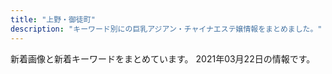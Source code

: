 ```yaml
---
title: "上野・御徒町"
description: "キーワード別にの巨乳アジアン・チャイナエステ嬢情報をまとめました。"
---
```


新着画像と新着キーワードをまとめています。
2021年03月22日の情報です。

<DmmAffiliateIns />
<KeywordTable
  shops={
    [
    {
        "station": "JR\u5fa1\u5f92\u753a\u99c5\u5317\u53e3",
        "url": "http://www.itoshii.tokyo/",
        "keywords": {},
        "name": "\u30d5\u30a1\u30f3\u30bf\u30b8\u30fc",
        "img_links": []
    },
    {
        "img_links": [
            "http://zoey.mssg.jp/images/top/top_06.jpg",
            "http://zoey.mssg.jp/images/top/top_01.jpg",
            "http://zoey.mssg.jp/images/top/top_05.jpg",
            "http://zoey.mssg.jp/images/home/top.jpg",
            "http://zoey.mssg.jp/images/staff_image/staf_010a.jpg",
            "http://zoey.mssg.jp/images/page_top.png",
            "http://zoey.mssg.jp/images/top/top_02.jpg",
            "http://zoey.mssg.jp/images/top/top_08.png",
            "http://zoey.mssg.jp/images/top/top_03.jpg",
            "http://zoey.mssg.jp/images/top/top_04.jpg"
        ],
        "name": "ZOEY \u30be\u30fc\u30a4",
        "station": "JR\u5fa1\u5f92\u753a\u99c5\u5357\u53e3",
        "url": "http://zoey.mssg.jp",
        "keywords": {}
    },
    {
        "station": "JR\u5fa1\u5f92\u753a\u99c5\u5357\u53e3",
        "url": "https://okachi-mg.com/",
        "keywords": {
            "90": 2,
            "85": 2,
            "84": 2
        },
        "img_links": [
            "https://okachi-mg.com/images/index_02.png",
            "https://okachi-mg.com/images/ks20-17.jpg",
            "https://okachi-mg.com/images/index_05.png",
            "http://www.okachi-mg.com/images/index_06.png",
            "http://www.okachi-mg.com/images/index_18.jpg",
            "http://www.okachi-mg.com/images/index_03.png",
            "https://okachi-mg.com/images/index_06.png",
            "http://www.okachi-mg.com/images/1.jpg",
            "http://www.okachi-mg.com/images/ks21-4.jpg",
            "https://okachi-mg.com/images/4.jpg",
            "http://www.okachi-mg.com/images/index_07.png",
            "https://okachi-mg.com/images/esk1.jpg",
            "https://okachi-mg.com/images/ks21-4.jpg",
            "http://www.okachi-mg.com/images/ks20-9.jpg",
            "http://www.okachi-mg.com/images/index_09.png",
            "http://www.okachi-mg.com/images/a0.jpg",
            "https://okachi-mg.com/images/index_03.png",
            "http://www.okachi-mg.com/images/index_02.png",
            "http://www.okachi-mg.com/images/index_08.png",
            "https://okachi-mg.com/images/index_09.png",
            "http://www.okachi-mg.com/images/index_05.png",
            "https://okachi-mg.com/images/ks20-9.jpg",
            "https://okachi-mg.com/images/index_19.jpg",
            "http://www.okachi-mg.com/images/4.jpg",
            "https://okachi-mg.com/images/index_18.jpg",
            "https://okachi-mg.com/images/index_07.png",
            "https://okachi-mg.com/images/1.jpg",
            "http://www.okachi-mg.com/images/esk1.jpg",
            "http://www.okachi-mg.com/images/index_19.jpg",
            "https://okachi-mg.com/images/ks20-9t.jpg",
            "http://www.okachi-mg.com/images/index_20.jpg",
            "http://www.okachi-mg.com/images/ks20-9t.jpg",
            "https://okachi-mg.com/images/a0.jpg",
            "http://www.okachi-mg.com/images/ks20-17.jpg",
            "https://okachi-mg.com/images/index_20.jpg",
            "https://okachi-mg.com/images/index_08.png"
        ],
        "name": "\u559c\u624b-\u304d\u3057\u3085-"
    },
    {
        "name": "CoCo-Arashi",
        "station": "\u4e0a\u91ce\u99c5\u5e83\u5c0f\u8def\u53e3",
        "keywords": {
            "85": 23,
            "84": 3,
            "83": 3,
            "87": 6,
            "86": 13
        },
        "url": "https://cc-tokyo.xyz/",
        "img_links": [
            "https://cc-tokyo.xyz/therapist/yuyu1.jpg",
            "https://cc-tokyo.xyz/images/barLink.jpg",
            "https://cc-tokyo.xyz/therapist/hinako1.jpg",
            "https://cc-tokyo.xyz/therapist/mari1.jpg",
            "https://cc-tokyo.xyz/therapist/minami1.jpg",
            "https://cc-tokyo.xyz/images/barProfile.jpg",
            "https://cc-tokyo.xyz/images/mobile.jpg",
            "https://cc-tokyo.xyz/room/1.jpg",
            "https://cc-tokyo.xyz/therapist/momoka1.jpg",
            "https://cc-tokyo.xyz/images/barAccess.jpg",
            "https://cc-tokyo.xyz/therapist/yanyan1.jpg",
            "https://cc-tokyo.xyz/images/barInfo.jpg",
            "https://cc-tokyo.xyz/images/indexMap.jpg",
            "https://cc-tokyo.xyz/therapist/saya1.jpg",
            "http://www.a-side.com/ad/koko/include/banner/koko_200x40.png",
            "https://cc-tokyo.xyz/images/magazine.jpg",
            "https://cc-tokyo.xyz/banner/468x60.jpg",
            "https://cc-tokyo.xyz/therapist/emi1.jpg",
            "https://cc-tokyo.xyz/images/coverGirlText.png",
            "https://cc-tokyo.xyz/therapist/mai1.jpg",
            "https://cc-tokyo.xyz/therapist/yuri1.jpg",
            "https://cc-tokyo.xyz/images/barSystem.jpg",
            "https://cc-tokyo.xyz/banner/88x31.jpg",
            "https://cc-tokyo.xyz/images/concept.jpg",
            "https://cc-tokyo.xyz/therapist/comingSoon.jpg",
            "https://cc-tokyo.xyz/therapist/yui1.jpg",
            "https://cc-tokyo.xyz/images/movie.jpg",
            "https://cc-tokyo.xyz/therapist/moe1.jpg",
            "https://cc-tokyo.xyz/images/barTherapist.jpg"
        ]
    },
    {
        "keywords": {
            "D": 2,
            "86": 2,
            "87": 1,
            "C": 1
        },
        "url": "http://www.iyashinoie.mensest.com/",
        "name": "\u7652\u3057\u306e\u5bb6",
        "station": "\u6d45\u8349\u99c5",
        "img_links": [
            "http://www.iyashinoie.mensest.com/img/nav-006.png",
            "http://www.iyashinoie.mensest.com/img/top01.png",
            "http://www.iyashinoie.mensest.com/files/001.jpg",
            "http://www.iyashinoie.mensest.com/img/nav-001.png",
            "http://www.iyashinoie.mensest.com/files/002.jpg",
            "http://www.iyashinoie.mensest.com/img/stb.jpg",
            "http://www.iyashinoie.mensest.com/img/nav-005.png",
            "http://www.iyashinoie.mensest.com/img/nav-004.png",
            "http://www.iyashinoie.mensest.com/img/nav-002.png",
            "http://www.iyashinoie.mensest.com/img/stt.jpg",
            "http://www.iyashinoie.mensest.com/img/nav-003.png",
            "http://www.iyashinoie.mensest.com/img/tel.png",
            "http://www.iyashinoie.mensest.com/files/003.jpg"
        ]
    },
    {
        "img_links": [
            "http://yura-kunitachi.xyz/_src/53513943/navi_01.png",
            "http://yura-kunitachi.xyz/_src/53513959/137080-osd41m-772.jpg",
            "http://yura-kunitachi.xyz/_src/53513967/xxl_44c52558b2be4d61a2f879da7d157c31.jpg",
            "http://yura-kunitachi.xyz/_src/53513925/wechatimg8.jpg",
            "http://yura-kunitachi.xyz/_src/53513910/5f5316158ec7f0d0727854410a5be46303a324b1fef3ef0de82fa8c4fe0f59d4.jpg",
            "http://yura-kunitachi.xyz/_src/53513935/wechatimg92.jpg",
            "http://yura-kunitachi.xyz/_src/53513949/navi_04.png",
            "http://yura-kunitachi.xyz/_src/53513953/navi_06.png",
            "http://yura-kunitachi.xyz/_src/53513955/cam.jpg",
            "http://yura-kunitachi.xyz/_src/53513931/wechatimg89.jpg",
            "http://yura-kunitachi.xyz/_src/53513933/wechatimg90.jpg",
            "http://yura-kunitachi.xyz/_src/53513957/wechatimg229.jpg",
            "http://yura-kunitachi.xyz/_src/53513963/wechatimg102.jpg",
            "http://yura-kunitachi.xyz/_src/53513929/wechatimg93.jpg",
            "http://yura-kunitachi.xyz/_src/53513965/wechatimg81_20210306210100439.jpg",
            "http://yura-kunitachi.xyz/_src/53972968/wechatimg91.jpg",
            "http://yura-kunitachi.xyz/_src/53513961/wechatimg97.jpg",
            "http://yura-kunitachi.xyz/_src/53513951/navi_05.png",
            "http://yura-kunitachi.xyz/_src/53513942/3da7d3dc6ee4f2d3861295bdb20452b671deb86c6f4e442ebce1715dc06eb99e.jpg",
            "http://yura-kunitachi.xyz/_src/53513947/navi_03.png",
            "http://yura-kunitachi.xyz/_src/53513945/navi_02.png"
        ],
        "keywords": {},
        "url": "http://yura-kunitachi.xyz/",
        "name": "Rei",
        "station": "\u7530\u539f\u753a\u99c5\u30a8\u30ec\u30d9\u30fc\u30bf\u30fc\u53e3"
    },
    {
        "keywords": {},
        "station": "\u6e6f\u5cf6\u99c52\u756a",
        "url": "http://tubakihime.link/",
        "img_links": [
            "http://tubakihime.link/_src/25695/wechatimg304.jpg",
            "http://tubakihime.link/_src/25918/wechatimg301.jpg",
            "http://tubakihime.link/_src/25709/wechatimg304.jpg",
            "http://tubakihime.link/_src/25637/1.jpg",
            "http://tubakihime.link/_src/25923/wechatimg304.jpg",
            "http://tubakihime.link/_src/25925/img20210316144121947863.jpg",
            "http://tubakihime.link/_src/25696/img20210316144121947863.jpg",
            "http://tubakihime.link/_src/25935/wechatimg313.jpg",
            "http://tubakihime.link/_src/25641/3.jpg",
            "http://tubakihime.link/_src/25689/cam.jpg",
            "http://tubakihime.link/_src/25758/int2.png",
            "http://tubakihime.link/_src/25643/4.jpg",
            "http://tubakihime.link/_src/25645/5.jpg",
            "http://tubakihime.link/_src/25929/wechatimg301.jpg",
            "http://tubakihime.link/_src/25647/6.jpg",
            "http://tubakihime.link/_src/25680/cam.jpg",
            "http://tubakihime.link/_src/25652/img20210316144121947863.jpg",
            "http://tubakihime.link/_src/25675/5.jpg",
            "http://tubakihime.link/_src/25651/wechatimg304.jpg",
            "http://tubakihime.link/_src/25688/cam.jpg",
            "http://tubakihime.link/_src/25932/img20210316144121946529.jpg",
            "http://tubakihime.link/_src/25924/wechatimg304.jpg",
            "http://tubakihime.link/_src/25671/3.jpg",
            "http://tubakihime.link/_src/25667/1.jpg",
            "http://tubakihime.link/_src/25854/cam.jpg",
            "http://tubakihime.link/_src/25931/img20210316144121946529.jpg",
            "http://tubakihime.link/_src/25749/img20210316144121946529.jpg",
            "http://tubakihime.link/_src/25673/4.jpg",
            "http://tubakihime.link/_src/25677/6.jpg",
            "http://tubakihime.link/_src/25858/wechatimg301.jpg",
            "http://tubakihime.link/_src/25857/wechatimg301.jpg",
            "http://tubakihime.link/_src/25937/wechatimg318.png",
            "http://tubakihime.link/_src/25928/wechatimg301.jpg",
            "http://tubakihime.link/_src/25752/img20210316144121946529.jpg",
            "http://tubakihime.link/_src/25711/img20210316144121947863.jpg",
            "http://tubakihime.link/_src/25669/2.jpg",
            "http://tubakihime.link/_src/25926/img20210316144121947863.jpg",
            "http://tubakihime.link/_src/25639/2.jpg",
            "http://tubakihime.link/_src/25853/img20210316144121946529.jpg"
        ],
        "name": "HEAVEN\u30fb\u30d8\u30d6\u30f3"
    },
    {
        "keywords": {
            "C": 7
        },
        "station": "JR\u5fa1\u5f92\u753a\u99c5\u5317\u53e3",
        "name": "Estela SPA\uff5e\u30a8\u30b9\u30c6\u30e9\u30b9\u30d1",
        "url": "http://estelaspa.com/",
        "img_links": [
            "http://estelaspa.com/img/photo_button.png",
            "http://estelaspa.com/uploaded/girlinfo/16/G2_16_3.jpg",
            "http://estelaspa.com/img/rmenu/top_off.png",
            "http://estelaspa.com/img/fmenu/call_off.png",
            "http://estelaspa.com/uploaded/girlinfo/13/G1_13_2.jpg",
            "http://estelaspa.com/uploaded/girlinfo/9/G2_9_3.jpg",
            "http://estelaspa.com/uploaded/girlinfo/12/G1_12_2.jpg",
            "http://estelaspa.com/uploaded/girlinfo/14/G1_14_2.jpg",
            "http://estelaspa.com/img/system/card.jpg",
            "http://estelaspa.com/img/rmenu/staff_off.png",
            "http://estelaspa.com/img/google_button.png",
            "http://estelaspa.com/img/system/4.jpg",
            "http://estelaspa.com/img/corona.png",
            "http://estelaspa.com/img/system/3.jpg",
            "http://estelaspa.com/img/access/key.jpg",
            "http://estelaspa.com/img/system/etc.jpg",
            "http://estelaspa.com/img/system/2.jpg",
            "http://estelaspa.com/img/room/1.png",
            "http://img.es-navi.com/img/link/banners/s/000002.png",
            "http://estelaspa.com/uploaded/news/201201035405.jpg",
            "http://estelaspa.com/img/rmenu/call_off.png"
        ]
    },
    {
        "station": "JR\u5fa1\u5f92\u753a\u99c5\u5357\u53e3",
        "name": "CHLOE",
        "keywords": {},
        "img_links": [
            "http://chloe.est-u.com/images/a1.jpg",
            "http://chloe.est-u.com/images/index_02.jpg",
            "http://chloe.est-u.com/images/a2.jpg",
            "http://chloe.est-u.com/images/index_01.jpg",
            "http://chloe.est-u.com/images/2.jpg",
            "http://chloe.est-u.com/images/cc.jpg",
            "http://chloe.est-u.com/images/index_07.jpg",
            "http://chloe.est-u.com/images/s1.jpg",
            "http://chloe.est-u.com/images/index_03.jpg",
            "http://chloe.est-u.com/images/index_14.jpg",
            "http://chloe.est-u.com/images/a3.jpg",
            "http://chloe.est-u.com/images/3.jpg"
        ],
        "url": "http://chloe.est-u.com/"
    },
    {
        "station": "JR\u4e0a\u91ce\u99c5\u6d45\u8349\u53e3",
        "url": "http://www.iyashinoie-ueno.com/",
        "keywords": {
            "D": 12,
            "84": 4,
            "87": 8,
            "86": 4,
            "C": 11
        },
        "name": "\u7652\u3057\u306e\u5bb6",
        "img_links": [
            "http://www.iyashinoie-ueno.com/files/014.jpg",
            "http://www.iyashinoie-ueno.com/images/newgirls_top.jpg",
            "http://www.iyashinoie-ueno.com/images/end.jpg",
            "http://www.iyashinoie-ueno.com/images/pick1.jpg",
            "http://www.iyashinoie-ueno.com/files/001-02.jpg",
            "http://www.iyashinoie-ueno.com/files/019-02.jpg",
            "http://www.iyashinoie-ueno.com/files/018-02.jpg",
            "http://www.iyashinoie-ueno.com/images/top2.jpg",
            "http://www.iyashinoie-ueno.com/files/014-02.jpg",
            "http://www.iyashinoie-ueno.com/images/mobile.jpg",
            "http://www.iyashinoie-ueno.com/files/018.jpg",
            "http://www.iyashinoie-ueno.com/files/001.jpg",
            "http://www.iyashinoie-ueno.com/images/staff_top.jpg",
            "http://www.iyashinoie-ueno.com/images/news_top.jpg",
            "http://www.iyashinoie-ueno.com/files/019.jpg",
            "http://www.iyashinoie-ueno.com/images/staff_top2.jpg"
        ]
    },
    {
        "station": "JR\u5fa1\u5f92\u753a\u99c5\u5357\u53e3",
        "url": "http://es-en.info/",
        "keywords": {
            "87": 1
        },
        "img_links": [
            "http://es-en.info/img/natumi1.jpg",
            "http://es-en.info/img/natumi.jpg",
            "http://es-en.info/images/sm.jpg",
            "http://es-en.info/sp/staff/yuyu.jpg",
            "http://es-en.info/sp/menu/top.jpg",
            "http://es-en.info/sp/staff/yuki.jpg",
            "http://es-en.info/sp/images/int3.jpg",
            "http://es-en.info/images/info.png",
            "http://es-en.info/images/7.jpg",
            "http://es-en.info/sp/img/yuki1.jpg",
            "http://es-en.info/sp/images/int1.jpg",
            "http://es-en.info/sp/images/news.jpg",
            "http://es-en.info/img/zb.jpg",
            "http://es-en.info/sp/images/sys3.jpg",
            "http://es-en.info/sp/images/sys4.png",
            "http://es-en.info/sp/images/ac1.jpg",
            "http://es-en.info/images/staff_t.jpg",
            "http://es-en.info/sp/images/staff_t.png",
            "http://es-en.info/sp/images/topgirl.jpg",
            "http://es-en.info/sp/images/sisu_t.jpg",
            "http://es-en.info/img/yuki1.jpg",
            "http://es-en.info/img/yuyu1.jpg",
            "http://es-en.info/sp/menu/staff.jpg",
            "http://es-en.info/sp/images/pc.jpg",
            "http://es-en.info/sp/images/rec2.png",
            "http://es-en.info/sp/img/natumi1.jpg",
            "http://es-en.info/img/yuki.jpg",
            "http://es-en.info/sp/staff/natumi.jpg",
            "http://es-en.info/images/12.jpg",
            "http://es-en.info/sp/images/sys2.jpg",
            "http://es-en.info/sp/images/rec1.png",
            "http://es-en.info/sp/images/rec3.png",
            "http://es-en.info/sp/img/hitomi1.jpg",
            "http://es-en.info/sp/images/newsb.png",
            "http://es-en.info/sp/staff/hitomi.jpg",
            "http://es-en.info/sp/images/time.png",
            "http://es-en.info/images/head.jpg",
            "http://es-en.info/images/9.jpg",
            "http://es-en.info/sp/images/tel.jpg",
            "http://es-en.info/sp/menu/interior.jpg",
            "http://es-en.info/sp/images/int2.jpg",
            "http://es-en.info/images/interior.png",
            "http://es-en.info/img/yuyu.jpg",
            "http://es-en.info/images/rem.jpg",
            "http://es-en.info/images/news.jpg",
            "http://es-en.info/images/interior_t.jpg",
            "http://es-en.info/sp/images/sisu.png",
            "http://es-en.info/img/hitomi1.jpg",
            "http://es-en.info/sp/images/interior_t.png",
            "http://es-en.info/sp/images/int1.png",
            "http://es-en.info/images/11.jpg",
            "http://es-en.info/sp/images/footer.jpg",
            "http://es-en.info/sp/img/yuyu1.jpg",
            "http://es-en.info/sp/images/head.jpg",
            "http://es-en.info/images/sys1.png",
            "http://es-en.info/sp/images/sys1.jpg",
            "http://es-en.info/images/mobile.jpg",
            "http://es-en.info/sp/images/top.jpg",
            "http://es-en.info/img/hitomi.jpg"
        ],
        "name": "\u5b89\u5fc3\u5802"
    },
    {
        "img_links": [
            "http://th20.com/turu/images/mobile.jpg"
        ],
        "keywords": {
            "C": 7
        },
        "name": "\u9db4",
        "url": "http://th20.com/turu/",
        "station": "\u6d45\u8349\u99c52\u756a\u51fa\u53e3"
    },
    {
        "img_links": [
            "http://www.sh-riraks.xyz/uploads/201130/1-201130133045611.jpg",
            "http://www.sh-riraks.xyz/uploads/191015/1-1910151T03I48.jpg",
            "http://www.sh-riraks.xyz/img/ttl_mobile.png",
            "http://www.sh-riraks.xyz/uploads/201130/1-201130133012441.jpg",
            "http://www.sh-riraks.xyz/uploads/200617/1-20061G54ZQ14.jpg",
            "http://www.sh-riraks.xyz/uploads/201130/1-201130133129441.jpg",
            "http://www.sh-riraks.xyz/uploads/180521/1-1P52116495SC.jpg",
            "http://www.sh-riraks.xyz/uploads/201130/1-201130133145E0.jpg",
            "http://www.sh-riraks.xyz/uploads/201130/1-20113013311Rc.jpg",
            "http://www.sh-riraks.xyz/uploads/181001/1-1Q001142IB48.jpg",
            "http://www.sh-riraks.xyz/img/ttl_pickup.png",
            "http://www.sh-riraks.xyz/uploads/181001/1-1Q001142T6406.jpg",
            "http://www.sh-riraks.xyz/img/ttl_wnew.png",
            "http://www.sh-riraks.xyz/uploads/190611/1-1Z611153S2561.jpg",
            "http://www.sh-riraks.xyz/uploads/201130/1-201130133029220.jpg",
            "http://www.sh-riraks.xyz/uploads/200617/1-20061G54941Z9.jpg",
            "http://www.sh-riraks.xyz/uploads/201130/1-201130132942Y6.jpg",
            "http://www.sh-riraks.xyz/uploads/201130/1-201130132956292.jpg",
            "http://www.sh-riraks.xyz/img/ttl_girls.png",
            "http://www.sh-riraks.xyz/uploads/201130/1-201130133215X9.jpg",
            "http://www.sh-riraks.xyz/uploads/180521/1-1P5211649103K.jpg",
            "http://www.sh-riraks.xyz/img/ttl_staff.png",
            "http://www.sh-riraks.xyz/uploads/allimg/180604/1-1P60410212A02.jpg",
            "http://www.sh-riraks.xyz/uploads/200617/1-20061G54TIb.jpg",
            "http://www.sh-riraks.xyz/uploads/200107/1-20010F92019226.jpg"
        ],
        "name": "\u5922\u306e\u8776\u3005",
        "url": "http://www.sh-riraks.xyz/",
        "station": "JR\u5fa1\u5f92\u753a\u99c5\u5357\u53e3",
        "keywords": {
            "C": 17
        }
    },
    {
        "keywords": {},
        "name": "\u6975\u4e0a\u30e1\u30f3\u30ba\u30a8\u30b9\u30c6-\u96c5-",
        "station": "JR\u4e0a\u91ce\u99c5\u6d45\u8349\u53e3",
        "url": "http://ueno-miyabi.work/",
        "img_links": [
            "http://ueno-miyabi.work/img/ai1.jpg",
            "http://ueno-miyabi.work/sp/images/int2.jpg",
            "http://ueno-miyabi.work/images/tg_t.jpg",
            "http://ueno-miyabi.work/sp/images/2.png",
            "http://ueno-miyabi.work/sp/img/yuyu1.jpg",
            "http://ueno-miyabi.work/images/newsb.png",
            "http://ueno-miyabi.work/staff/jun.jpg",
            "http://ueno-miyabi.work/sp/images/4.png",
            "http://ueno-miyabi.work/img/haru1.jpg",
            "http://ueno-miyabi.work/images/int2.jpg",
            "http://ueno-miyabi.work/images/concept.png",
            "http://ueno-miyabi.work/sp/images/rec2.jpg",
            "http://ueno-miyabi.work/sp/images/3.png",
            "http://ueno-miyabi.work/img/yuyu2.jpg",
            "http://ueno-miyabi.work/sp/images/int1.jpg",
            "http://ueno-miyabi.work/sp/images/newsb.png",
            "http://ueno-miyabi.work/staff/haru.jpg",
            "http://ueno-miyabi.work/sp/images/topgirl.jpg",
            "http://ueno-miyabi.work/images/ta.jpg",
            "http://ueno-miyabi.work/sp/images/staff_t.jpg",
            "http://ueno-miyabi.work/sp/images/interior_t.jpg",
            "http://ueno-miyabi.work/images/rec2.jpg",
            "http://ueno-miyabi.work/img/jun2.jpg",
            "http://ueno-miyabi.work/images/sys.png",
            "http://ueno-miyabi.work/sp/img/ai1.jpg",
            "http://ueno-miyabi.work/images/b1.jpg",
            "http://ueno-miyabi.work/sp/images/tel.jpg",
            "http://ueno-miyabi.work/staff/yuyu.jpg",
            "http://ueno-miyabi.work/staff/nana.jpg",
            "http://ueno-miyabi.work/sp/images/ac1.jpg",
            "http://ueno-miyabi.work/sp/images/footer.jpg",
            "http://ueno-miyabi.work/sp/images/ta.jpg",
            "http://ueno-miyabi.work/img/jun1.jpg",
            "http://ueno-miyabi.work/sp/images/rec1.png",
            "http://ueno-miyabi.work/images/interior_t.jpg",
            "http://ueno-miyabi.work/sp/images/5.png",
            "http://ueno-miyabi.work/images/sm.jpg",
            "http://ueno-miyabi.work/sp/staff/jun.jpg",
            "http://ueno-miyabi.work/images/news_t.jpg",
            "http://ueno-miyabi.work/images/2.jpg",
            "http://ueno-miyabi.work/sp/staff/nana.jpg",
            "http://ueno-miyabi.work/img/yuyu1.jpg",
            "http://ueno-miyabi.work/sp/img/jun1.jpg",
            "http://ueno-miyabi.work/img/nana1.jpg",
            "http://ueno-miyabi.work/sp/img/nana1.jpg",
            "http://ueno-miyabi.work/sp/images/ts.jpg",
            "http://ueno-miyabi.work/sp/staff/yuyu.jpg",
            "http://ueno-miyabi.work/sp/img/yuyu2.jpg",
            "http://ueno-miyabi.work/sp/img/jun2.jpg",
            "http://ueno-miyabi.work/sp/images/head.jpg",
            "http://ueno-miyabi.work/sp/images/sys.png",
            "http://ueno-miyabi.work/images/3.jpg",
            "http://ueno-miyabi.work/sp/menu/top.jpg",
            "http://ueno-miyabi.work/img/haru2.jpg",
            "http://ueno-miyabi.work/sp/staff/haru.jpg",
            "http://ueno-miyabi.work/images/staff_t.jpg",
            "http://ueno-miyabi.work/sp/img/haru1.jpg",
            "http://ueno-miyabi.work/images/rec1.png",
            "http://ueno-miyabi.work/sp/staff/ai.jpg",
            "http://ueno-miyabi.work/sp/img/haru2.jpg",
            "http://ueno-miyabi.work/images/tr.jpg",
            "http://ueno-miyabi.work/images/5.jpg",
            "http://ueno-miyabi.work/staff/ai.jpg",
            "http://ueno-miyabi.work/images/int1.jpg",
            "http://ueno-miyabi.work/sp/menu/staff.jpg",
            "http://ueno-miyabi.work/images/b2.jpg",
            "http://ueno-miyabi.work/sp/images/1.png",
            "http://ueno-miyabi.work/images/1.jpg",
            "http://ueno-miyabi.work/images/4.jpg",
            "http://ueno-miyabi.work/sp/images/news.jpg",
            "http://ueno-miyabi.work/images/head.jpg",
            "http://ueno-miyabi.work/images/rem.jpg"
        ]
    },
    {
        "img_links": [
            "http://taiwan-resort.com/img/head_img.png",
            "http://taiwan-resort.com/img/yuki.jpg",
            "http://taiwan-resort.com/img/corona-4.jpg",
            "http://taiwan-resort.com/img/photo_01.jpg",
            "http://taiwan-resort.com/img/mami002.png",
            "http://taiwan-resort.com/img/rei.jpg",
            "http://taiwan-resort.com/img/mask02.jpg",
            "http://taiwan-resort.com/img/mask03.jpg",
            "http://taiwan-resort.com/img/mask01.jpg",
            "http://taiwan-resort.com/img/mask05.jpg",
            "http://taiwan-resort.com/img/hina.jpg",
            "http://taiwan-resort.com/img/sara002.jpg",
            "http://taiwan-resort.com/img/reina3.jpg",
            "http://taiwan-resort.com/img/pagetop.png",
            "http://taiwan-resort.com/img/corona-5.jpg",
            "http://taiwan-resort.com/img/mask04.jpg",
            "http://taiwan-resort.com/img/corona-2.jpg",
            "http://taiwan-resort.com/img/topbg02.jpg",
            "http://taiwan-resort.com/img/emi001.jpg",
            "http://taiwan-resort.com/img/anna.png",
            "http://taiwan-resort.com/img/honoka02.jpg",
            "http://taiwan-resort.com/img/corona-3.jpg",
            "http://taiwan-resort.com/img/tel_img.png"
        ],
        "url": "http://taiwan-resort.com/",
        "name": "\u53f0\u6e7e\u30ea\u30be\u30fc\u30c8",
        "keywords": {},
        "station": "JR\u5fa1\u5f92\u753a\u99c5\u5357\u53e3"
    },
    {
        "station": "JR\u5fa1\u5f92\u753a\u99c5\u5357\u53e3",
        "img_links": [],
        "keywords": {},
        "name": "\u30b9\u30de\u30a4\u30eb",
        "url": "http://smile.ests.jp/"
    },
    {
        "name": "\u6708\u514e \u30b2\u30c3\u30c8",
        "station": "JR\u5fa1\u5f92\u753a\u99c5\u5357\u53e3",
        "url": "https://moon-rabbit.info/",
        "img_links": [
            "https://moon-rabbit.info/staffPhoto/b20210303032554.jpg",
            "https://moon-rabbit.info/js/sliderLine/slide_prev.png",
            "https://moon-rabbit.info/staffPhoto/s20210213172102.jpg",
            "https://moon-rabbit.info/staffPhoto/b20201027002208.jpg",
            "https://moon-rabbit.info/staffPhoto/s20201027003115.jpg",
            "https://moon-rabbit.info/staffPhoto/s20201201162931.jpg",
            "https://moon-rabbit.info/staffPhoto/b20201027003115.jpg",
            "https://moon-rabbit.info/staffPhoto/s20201002155444.jpg",
            "https://moon-rabbit.info/images/mobile.jpg",
            "https://moon-rabbit.info/images/store/03.jpg",
            "https://moon-rabbit.info/staffPhoto/s20201027020357.jpg",
            "https://moon-rabbit.info/js/sliderLine/slide_next.png",
            "https://moon-rabbit.info/staffPhoto/s20201027011549.jpg",
            "https://moon-rabbit.info/staffPhoto/s20201027015914.jpg",
            "https://moon-rabbit.info/staffPhoto/b20201027011549.jpg",
            "https://moon-rabbit.info/staffPhoto/s20210221135204.jpg",
            "https://moon-rabbit.info/staffPhoto/s20201026233328.jpg",
            "https://moon-rabbit.info/staffPhoto/s20201027011627.jpg",
            "https://moon-rabbit.info/staffPhoto/s20210217142434.jpg",
            "https://moon-rabbit.info/staffPhoto/s20201213182803.jpg",
            "https://moon-rabbit.info/images/returnBtn.png",
            "https://moon-rabbit.info/staffPhoto/b20201201162931.jpg",
            "https://moon-rabbit.info/staffPhoto/b20201213182803.jpg",
            "https://moon-rabbit.info/staffPhoto/s20201027002208.jpg",
            "https://moon-rabbit.info/staffPhoto/b20201027015802.jpg",
            "https://moon-rabbit.info/staffPhoto/s20201026233224.jpg",
            "https://moon-rabbit.info/staffPhoto/b20210221135204.jpg",
            "https://moon-rabbit.info/staffPhoto/b20201027015914.jpg",
            "https://moon-rabbit.info/images/store/04.jpg",
            "https://moon-rabbit.info/staffPhoto/s20210303032554.jpg",
            "https://moon-rabbit.info/uploadfiles/images/campaignMoonRabbitInfo.jpg",
            "https://moon-rabbit.info/staffPhoto/s20201027015802.jpg",
            "https://moon-rabbit.info/images/store/01.jpg",
            "https://moon-rabbit.info/staffPhoto/s20201026232438.jpg",
            "https://moon-rabbit.info/staffPhoto/s20201027004342.jpg",
            "https://moon-rabbit.info/images/store/02.jpg",
            "https://moon-rabbit.info/staffPhoto/b20210213172102.jpg",
            "https://moon-rabbit.info/staffPhoto/b20201027004342.jpg",
            "https://moon-rabbit.info/staffPhoto/s20201026233537.jpg",
            "https://moon-rabbit.info/staffPhoto/b20201027020357.jpg"
        ],
        "keywords": {
            "D": 4,
            "C": 3,
            "87": 1,
            "\u30bb\u30af\u30b7\u30fc": 3,
            "84": 1,
            "86": 3,
            "85": 5,
            "E": 1
        }
    },
    {
        "station": "\u7530\u539f\u753a\u99c53\u756a\u51fa\u53e3",
        "url": "http://www.sh-riraku107.xyz/",
        "keywords": {
            "86": 6,
            "C": 6,
            "D": 12,
            "85": 48
        },
        "img_links": [
            "http://www.sh-riraku107.xyz/uploads/201210/1-201210140639549.jpg",
            "http://www.sh-riraku107.xyz/picture/head_3_4214_1545028158650128.jpg",
            "http://www.sh-riraku107.xyz/uploads/201210/1-201210140K4F7.jpg",
            "http://www.sh-riraku107.xyz/uploads/190726/1-1ZH61G444a2.jpg",
            "http://www.sh-riraku107.xyz/uploads/190930/1-1Z9301H0432Z.jpg",
            "http://www.sh-riraku107.xyz/uploads/190811/1-1ZQ1215612530.jpg",
            "http://www.sh-riraku107.xyz/uploads/201210/1-201210140AV35.jpg",
            "http://www.sh-riraku107.xyz/uploads/190726/1-1ZH61G3011R.jpg",
            "http://www.sh-riraku107.xyz/uploads/200915/1-20091515002JQ.jpg",
            "http://www.sh-riraku107.xyz/uploads/201210/1-201210140I61V.jpg",
            "http://www.sh-riraku107.xyz/uploads/190726/1-1ZH61G224459.jpg",
            "http://www.sh-riraku107.xyz/uploads/190726/1-1ZH61G359B9.jpg",
            "http://www.sh-riraku107.xyz/picture/head_1_4214_1545019611484252.jpg",
            "http://www.sh-riraku107.xyz/uploads/191203/1-191203131R1257.jpg",
            "http://www.sh-riraku107.xyz/uploads/201210/1-201210140H2S5.jpg",
            "http://www.sh-riraku107.xyz/uploads/200915/1-20091515001J63.jpg",
            "http://www.sh-riraku107.xyz/picture/link_1_4214_154523611765195.jpg",
            "http://www.sh-riraku107.xyz/picture/head_2_4214_1545028158383139.jpg",
            "http://www.sh-riraku107.xyz/uploads/191028/1-19102PQ142352.jpg"
        ],
        "name": "AOI"
    },
    {
        "img_links": [
            "http://biki-massage.work/img/fla3.jpg",
            "http://biki-massage.work/img/s6.jpg",
            "http://biki-massage.work/img/s2.jpg",
            "http://biki-massage.work/img/mo.png",
            "http://biki-massage.work/sp/img/botton.jpg",
            "http://biki-massage.work/img/head.jpg",
            "http://biki-massage.work/img/st2.jpg",
            "http://biki-massage.work/sp/img/t-t.jpg",
            "http://biki-massage.work/img/nos.jpg",
            "http://biki-massage.work/sp/img/s5.jpg",
            "http://biki-massage.work/sp/img/t-s.jpg",
            "http://biki-massage.work/sp/img/p3.jpg",
            "http://biki-massage.work/sp/img/sys.jpg",
            "http://biki-massage.work/sp/img/p6.jpg",
            "http://biki-massage.work/img/s3.jpg",
            "http://biki-massage.work/img/sta5.jpg",
            "http://biki-massage.work/img/st4.jpg",
            "http://biki-massage.work/img/st1.jpg",
            "http://biki-massage.work/img/st6.jpg",
            "http://biki-massage.work/sp/img/t-a.jpg",
            "http://biki-massage.work/img/sta2.jpg",
            "http://biki-massage.work/sp/img/s6.jpg",
            "http://biki-massage.work/img/botton.jpg",
            "http://biki-massage.work/sp/img/s1.jpg",
            "http://biki-massage.work/sp/img/s2.jpg",
            "http://biki-massage.work/img/sta3.jpg",
            "http://biki-massage.work/sp/img/pc.jpg",
            "http://biki-massage.work/img/s4.jpg",
            "http://biki-massage.work/img/sta4.jpg",
            "http://biki-massage.work/sp/img/t-r.jpg",
            "http://biki-massage.work/img/sta1.jpg",
            "http://biki-massage.work/sp/img/s3.jpg",
            "http://biki-massage.work/sp/img/info.jpg",
            "http://biki-massage.work/img/s5.jpg",
            "http://biki-massage.work/sp/img/tit.jpg",
            "http://biki-massage.work/sp/img/pic.jpg",
            "http://biki-massage.work/img/campian.jpg",
            "http://biki-massage.work/sp/img/tel.jpg",
            "http://biki-massage.work/sp/img/add.jpg",
            "http://biki-massage.work/sp/img/t-o.jpg",
            "http://biki-massage.work/img/s1.jpg",
            "http://biki-massage.work/img/fla1.jpg",
            "http://biki-massage.work/img/st5.jpg",
            "http://biki-massage.work/sp/img/time.jpg",
            "http://biki-massage.work/sp/img/s4.jpg",
            "http://biki-massage.work/sp/img/cam.jpg",
            "http://biki-massage.work/img/sta6.jpg",
            "http://biki-massage.work/img/st3.jpg",
            "http://biki-massage.work/sp/img/p2.jpg",
            "http://biki-massage.work/img/fla2.jpg"
        ],
        "keywords": {
            "86": 7,
            "D": 3,
            "E": 1,
            "C": 16,
            "83": 1,
            "87": 2,
            "88": 2
        },
        "station": "JR\u5fa1\u5f92\u753a\u99c5\u5317\u53e3",
        "url": "http://biki-massage.work/",
        "name": "\u5a9a\u59eb\uff5e\u30d3\u30ad\uff5e"
    },
    {
        "url": "http://www.cocogarden.link/",
        "name": "COCO-GARDEN",
        "keywords": {
            "G": 6,
            "87": 12,
            "D": 12,
            "86": 2,
            "F": 2,
            "E": 2,
            "88": 8
        },
        "img_links": [
            "http://www.cocogarden.link/files/086-03.jpg",
            "http://www.cocogarden.link/files/058-02.jpg",
            "http://www.cocogarden.link/files/037-02.jpg",
            "http://www.cocogarden.link/files/086.jpg",
            "http://www.cocogarden.link/files/037.jpg",
            "http://www.cocogarden.link/files/059-03.jpg",
            "http://www.cocogarden.link/files/076-03.jpg",
            "http://www.cocogarden.link/images/nbj3.jpg",
            "http://www.cocogarden.link/files/088-03.jpg",
            "http://www.cocogarden.link/files/076.jpg",
            "http://www.cocogarden.link/files/059-02.jpg",
            "http://www.cocogarden.link/images/koko_200x40.png",
            "http://www.cocogarden.link/files/075.jpg",
            "http://www.cocogarden.link/files/072.jpg",
            "http://www.cocogarden.link/images/s_staff.jpg",
            "http://www.cocogarden.link/images/mobile.jpg",
            "http://www.cocogarden.link/files/076-02.jpg",
            "http://www.cocogarden.link/images/s_pick.jpg",
            "http://www.cocogarden.link/images/end1.png",
            "http://www.cocogarden.link/files/088-02.jpg",
            "http://www.cocogarden.link/files/080-02.jpg",
            "http://www.cocogarden.link/files/069-03.jpg",
            "http://www.cocogarden.link/files/080-03.jpg",
            "http://www.cocogarden.link/files/072-03.jpg",
            "http://www.cocogarden.link/files/080.jpg",
            "http://www.cocogarden.link/files/086-02.jpg",
            "http://www.cocogarden.link/files/087-02.jpg",
            "http://www.cocogarden.link/files/087-03.jpg",
            "http://www.cocogarden.link/images/s_news.jpg",
            "http://www.cocogarden.link/files/059.jpg",
            "http://www.cocogarden.link/files/069-02.jpg",
            "http://www.cocogarden.link/files/088.jpg",
            "http://www.cocogarden.link/images/top.jpg",
            "http://www.cocogarden.link/images/1.jpg",
            "http://www.cocogarden.link/files/037-03.jpg",
            "http://www.cocogarden.link/images/s_info.jpg",
            "http://www.cocogarden.link/files/075-03.jpg",
            "http://www.cocogarden.link/files/069.jpg",
            "http://www.cocogarden.link/files/058.jpg",
            "http://www.cocogarden.link/images/top1.jpg",
            "http://www.cocogarden.link/files/058-03.jpg",
            "http://www.cocogarden.link/files/072-02.jpg",
            "http://www.cocogarden.link/files/075-02.jpg",
            "http://www.cocogarden.link/files/087.jpg"
        ],
        "station": "JR\u5fa1\u5f92\u753a\u99c5\u5317\u53e3"
    },
    {
        "name": "\u30aa\u30a2\u30b7\u30b9",
        "station": "JR\u4e0a\u91ce\u99c5\u5165\u8c37\u53e3",
        "keywords": {
            "99": 1,
            "90": 1,
            "98": 1,
            "85": 1
        },
        "img_links": [
            "https://20oasis.com/images/4.jpg",
            "https://20oasis.com/images/index_07.png",
            "https://20oasis.com/images/14.jpg",
            "https://20oasis.com/images/index_20.jpg",
            "https://20oasis.com/images/index_05.png",
            "https://20oasis.com/images/index_02.png",
            "https://20oasis.com/images/os21-7.jpg",
            "https://20oasis.com/images/index_06.png",
            "https://20oasis.com/images/1.jpg",
            "https://20oasis.com/images/index_03.png",
            "https://20oasis.com/images/os21-8.jpg",
            "https://20oasis.com/images/os21-5.jpg",
            "https://20oasis.com/images/index_08.png",
            "https://20oasis.com/images/os21-6.jpg",
            "https://20oasis.com/images/eso21-1.jpg",
            "https://20oasis.com/images/a0.jpg",
            "https://20oasis.com/images/index_09.png"
        ],
        "url": "https://20oasis.com/"
    },
    {
        "url": "http://o-lucky.work/",
        "station": "JR\u5fa1\u5f92\u753a\u99c5\u5317\u53e3",
        "keywords": {},
        "img_links": [
            "http://o-lucky.work/images/int1.jpg",
            "http://o-lucky.work/images/staff_t.jpg",
            "http://o-lucky.work/images/news.jpg",
            "http://o-lucky.work/images/b1.jpg",
            "http://o-lucky.work/images/sys2.jpg",
            "http://o-lucky.work/sp/images/sys1.jpg",
            "http://o-lucky.work/sp/images/footer.jpg",
            "http://o-lucky.work/sp/staff/ruru.jpg",
            "http://o-lucky.work/sp/img/koko1.jpg",
            "http://o-lucky.work/images/6.jpg",
            "http://o-lucky.work/img/kana1.jpg",
            "http://o-lucky.work/staff/ruru.jpg",
            "http://o-lucky.work/sp/images/sys2.jpg",
            "http://o-lucky.work/images/b3.jpg",
            "http://o-lucky.work/sp/menu/staff.jpg",
            "http://o-lucky.work/images/7.jpg",
            "http://o-lucky.work/img/sakura1.jpg",
            "http://o-lucky.work/sp/images/sys3.jpg",
            "http://o-lucky.work/staff/nana.jpg",
            "http://o-lucky.work/sp/images/int4.jpg",
            "http://o-lucky.work/sp/menu/interior.jpg",
            "http://o-lucky.work/sp/images/int2.jpg",
            "http://o-lucky.work/sp/img/ruru1.jpg",
            "http://o-lucky.work/sp/images/interior_t.jpg",
            "http://o-lucky.work/img/nana1.jpg",
            "http://o-lucky.work/staff/koko.jpg",
            "http://o-lucky.work/staff/sayaka.jpg",
            "http://o-lucky.work/sp/img/sayaka1.jpg",
            "http://o-lucky.work/images/line.png",
            "http://o-lucky.work/sp/images/ac1.jpg",
            "http://o-lucky.work/staff/sakura.jpg",
            "http://o-lucky.work/sp/staff/kana.jpg",
            "http://o-lucky.work/images/5.jpg",
            "http://o-lucky.work/images/tr.jpg",
            "http://o-lucky.work/sp/images/menu/top.jpg",
            "http://o-lucky.work/sp/img/kana1.jpg",
            "http://o-lucky.work/img/ruru1.jpg",
            "http://o-lucky.work/sp/img/yuyu1.jpg",
            "http://o-lucky.work/images/3.jpg",
            "http://o-lucky.work/sp/images/staff_t.jpg",
            "http://o-lucky.work/sp/images/top.jpg",
            "http://o-lucky.work/sp/staff/nana.jpg",
            "http://o-lucky.work/staff/kana.jpg",
            "http://o-lucky.work/sp/staff/sayaka.jpg",
            "http://o-lucky.work/images/b2.jpg",
            "http://o-lucky.work/sp/staff/yuyu.jpg",
            "http://o-lucky.work/sp/img/sakura1.jpg",
            "http://o-lucky.work/sp/img/nana1.jpg",
            "http://o-lucky.work/sp/images/menu/staff.jpg",
            "http://o-lucky.work/images/4.jpg",
            "http://o-lucky.work/img/sayaka1.jpg",
            "http://o-lucky.work/sp/images/topgirl.jpg",
            "http://o-lucky.work/sp/images/tel.jpg",
            "http://o-lucky.work/sp/images/b1.jpg",
            "http://o-lucky.work/images/head.jpg",
            "http://o-lucky.work/img/koko1.jpg",
            "http://o-lucky.work/images/sys1.jpg",
            "http://o-lucky.work/images/1.jpg",
            "http://o-lucky.work/sp/images/rec1.jpg",
            "http://o-lucky.work/sp/images/b3.jpg",
            "http://o-lucky.work/images/interior_t.jpg",
            "http://o-lucky.work/sp/images/int3.jpg",
            "http://o-lucky.work/sp/images/b2.jpg",
            "http://o-lucky.work/images/8.jpg",
            "http://o-lucky.work/sp/images/news.jpg",
            "http://o-lucky.work/sp/menu/top.jpg",
            "http://o-lucky.work/sp/images/int1.jpg",
            "http://o-lucky.work/sp/images/head.jpg",
            "http://o-lucky.work/sp/staff/sakura.jpg",
            "http://o-lucky.work/sp/images/newsb.jpg",
            "http://o-lucky.work/img/yuyu1.jpg",
            "http://o-lucky.work/images/mobile.jpg",
            "http://o-lucky.work/images/sm.jpg",
            "http://o-lucky.work/images/int2.jpg",
            "http://o-lucky.work/sp/staff/koko.jpg",
            "http://o-lucky.work/staff/yuyu.jpg",
            "http://o-lucky.work/sp/images/pc.jpg"
        ],
        "name": "Lucky \u30e9\u30c3\u30ad\u30fc"
    },
    {
        "url": "http://lena.este.work/",
        "keywords": {
            "E": 8,
            "D": 16,
            "85": 8,
            "86": 24
        },
        "station": "\u6e6f\u5cf6\u99c5",
        "img_links": [
            "http://lena.este.work/tel.jpg",
            "http://lena.este.work/staff_t.jpg",
            "http://lena.este.work/2/uploadimg/1616028017.jpg",
            "http://lena.este.work/2/uploadimg/1616028039.jpg",
            "http://lena.este.work/2/uploadimg/1615703547.jpg",
            "http://lena.este.work/s1.png",
            "http://lena.este.work/news.png",
            "http://lena.este.work/2/uploadimg/1583138243.jpg",
            "http://lena.este.work/sys2.png",
            "http://lena.este.work/2/uploadimg/1557998297.jpeg",
            "http://lena.este.work/2/uploadimg/1615703699.jpg",
            "http://lena.este.work/ta.png",
            "http://lena.este.work/interior_t.png",
            "http://lena.este.work/2/uploadimg/1606782448.jpeg",
            "http://lena.este.work/head.jpg"
        ],
        "name": "\u30a2\u30ed\u30de \u3072\u307e\u308f\u308a"
    },
    {
        "keywords": {
            "C": 27,
            "88": 9,
            "D": 11,
            "89": 28,
            "90": 4
        },
        "img_links": [
            "http://www.foryou-es.info/sp/img/sia.png",
            "http://www.foryou-es.info/sp/img/riko.png",
            "http://www.foryou-es.info/img/honey2.jpg",
            "http://www.foryou-es.info/sp/img/rora.png",
            "http://www.foryou-es.info/images/info.jpg",
            "http://www.foryou-es.info/sp/images/rec3.jpg",
            "http://foryou-es.info/img/saki3.jpg",
            "http://www.foryou-es.info/images/interior_t.jpg",
            "http://www.foryou-es.info/img/riko3.jpg",
            "http://www.foryou-es.info/sp/img/yui1.jpg",
            "http://foryou-es.info/img/sia1.jpg",
            "http://foryou-es.info/images/newface.jpg",
            "http://www.foryou-es.info/sp/images/pc.jpg",
            "http://www.foryou-es.info/sp/images/newface.png",
            "http://www.foryou-es.info/img/rora2.jpg",
            "http://www.foryou-es.info/sp/img/sara1.jpg",
            "http://www.foryou-es.info/sp/img/seiko.png",
            "http://www.foryou-es.info/img/saki2.jpg",
            "http://www.foryou-es.info/sp/img/seiko1.jpg",
            "http://www.foryou-es.info/sp/images/interior_t.jpg",
            "http://www.foryou-es.info/sp/images/ac2.jpg",
            "http://foryou-es.info/img/rora.png",
            "http://www.foryou-es.info/images/tt.png",
            "http://foryou-es.info/img/hina4.jpg",
            "http://www.foryou-es.info/img/honey1.jpg",
            "http://www.foryou-es.info/sp/images/rec2.jpg",
            "http://www.foryou-es.info/img/riko2.jpg",
            "http://www.foryou-es.info/sp/images/time.jpg",
            "http://www.foryou-es.info/sp/img/yui.png",
            "http://www.foryou-es.info/sp/images/ac1.jpg",
            "http://foryou-es.info/images/tt.png",
            "http://foryou-es.info/images/info.jpg",
            "http://www.foryou-es.info/img/riko.png",
            "http://foryou-es.info/img/rora3.jpg",
            "http://foryou-es.info/img/miki.png",
            "http://www.foryou-es.info/sp/staff/saki.png",
            "http://www.foryou-es.info/img/sia4.jpg",
            "http://foryou-es.info/img/riko3.jpg",
            "http://foryou-es.info/images/so.jpg",
            "http://foryou-es.info/images/sa.jpg",
            "http://www.foryou-es.info/sp/menu/interior.jpg",
            "http://www.foryou-es.info/images/rem.jpg",
            "http://www.foryou-es.info/images/interior.jpg",
            "http://foryou-es.info/img/yui2.jpg",
            "http://www.foryou-es.info/sp/img/seiko4.jpg",
            "http://foryou-es.info/images/sm.jpg",
            "http://www.foryou-es.info/sp/images/int1.jpg",
            "http://foryou-es.info/img/honey1.jpg",
            "http://www.foryou-es.info/images/zy.png",
            "http://www.foryou-es.info/img/yui2.jpg",
            "http://www.foryou-es.info/images/staff_t.jpg",
            "http://www.foryou-es.info/img/yui1.jpg",
            "http://www.foryou-es.info/sp/img/yui2.jpg",
            "http://foryou-es.info/img/sia.png",
            "http://foryou-es.info/img/miki3.jpg",
            "http://foryou-es.info/img/yui3.jpg",
            "http://www.foryou-es.info/sp/images/int3.jpg",
            "http://foryou-es.info/img/honey3.jpg",
            "http://foryou-es.info/img/sara.png",
            "http://foryou-es.info/img/riko2.jpg",
            "http://www.foryou-es.info/images/sm.jpg",
            "http://www.foryou-es.info/images/sa.jpg",
            "http://www.foryou-es.info/sp/img/honey.png",
            "http://www.foryou-es.info/img/rora4.jpg",
            "http://www.foryou-es.info/sp/img/seiko2.jpg",
            "http://www.foryou-es.info/images/si.png",
            "http://www.foryou-es.info/images/tp.png",
            "http://www.foryou-es.info/img/sia3.jpg",
            "http://www.foryou-es.info/sp/images/top.jpg",
            "http://www.foryou-es.info/sp/img/saki.png",
            "http://www.foryou-es.info/img/miki1.jpg",
            "http://foryou-es.info/img/riko.png",
            "http://www.foryou-es.info/sp/images/rec1.jpg",
            "http://www.foryou-es.info/images/mobile.jpg",
            "http://foryou-es.info/img/hina.png",
            "http://www.foryou-es.info/sp/images/ac3.jpg",
            "http://www.foryou-es.info/sp/img/sara3.jpg",
            "http://www.foryou-es.info/sp/images/news.png",
            "http://www.foryou-es.info/img/miki.png",
            "http://www.foryou-es.info/img/miki3.jpg",
            "http://www.foryou-es.info/sp/img/miki.png",
            "http://www.foryou-es.info/img/sia2.jpg",
            "http://www.foryou-es.info/img/saki3.jpg",
            "http://www.foryou-es.info/sp/img/hina.png",
            "http://foryou-es.info/images/sirase.jpg",
            "http://foryou-es.info/images/interior.jpg",
            "http://www.foryou-es.info/img/sara1.jpg",
            "http://foryou-es.info/images/interior1.png",
            "http://foryou-es.info/img/honey2.jpg",
            "http://www.foryou-es.info/images/so.jpg",
            "http://www.foryou-es.info/images/koko_200x40.png",
            "http://foryou-es.info/images/ac.jpg",
            "http://foryou-es.info/img/sia3.jpg",
            "http://foryou-es.info/img/hina2.jpg",
            "http://www.foryou-es.info/sp/img/miki2.jpg",
            "http://www.foryou-es.info/sp/img/sara.png",
            "http://www.foryou-es.info/sp/img/yui3.jpg",
            "http://www.foryou-es.info/img/sara.png",
            "http://foryou-es.info/images/staff_t.jpg",
            "http://www.foryou-es.info/sp/images/int2.jpg",
            "http://www.foryou-es.info/img/yui.png",
            "http://foryou-es.info/images/blog.jpg",
            "http://www.foryou-es.info/img/miki2.jpg",
            "http://foryou-es.info/images/rem.jpg",
            "http://www.foryou-es.info/sp/img/hina1.jpg",
            "http://www.foryou-es.info/images/news.jpg",
            "http://www.foryou-es.info/img/sara3.jpg",
            "http://www.foryou-es.info/sp/img/hina4.jpg",
            "http://foryou-es.info/img/riko1.jpg",
            "http://www.foryou-es.info/img/seiko.png",
            "http://foryou-es.info/img/miki2.jpg",
            "http://www.foryou-es.info/images/tel.png",
            "http://www.foryou-es.info/sp/images/staff_t.jpg",
            "http://www.foryou-es.info/images/blog.jpg",
            "http://foryou-es.info/images/zy.png",
            "http://foryou-es.info/images/koko_200x40.png",
            "http://foryou-es.info/img/riko4.jpg",
            "http://www.foryou-es.info/sp/staff/yui.png",
            "http://www.foryou-es.info/sp/img/miki3.jpg",
            "http://www.foryou-es.info/img/rora.png",
            "http://foryou-es.info/img/saki1.jpg",
            "http://foryou-es.info/images/mobile.jpg",
            "http://foryou-es.info/img/hina1.jpg",
            "http://foryou-es.info/img/sia4.jpg",
            "http://www.foryou-es.info/img/rora3.jpg",
            "http://foryou-es.info/img/sia2.jpg",
            "http://www.foryou-es.info/img/hina2.jpg",
            "http://www.foryou-es.info/sp/img/hina2.jpg",
            "http://foryou-es.info/img/rora1.jpg",
            "http://www.foryou-es.info/img/rora1.jpg",
            "http://foryou-es.info/img/saki.png",
            "http://www.foryou-es.info/img/yui3.jpg",
            "http://www.foryou-es.info/img/honey.png",
            "http://www.foryou-es.info/sp/images/head.jpg",
            "http://www.foryou-es.info/img/hina3.jpg",
            "http://www.foryou-es.info/images/newface.jpg",
            "http://foryou-es.info/images/interior_t.jpg",
            "http://www.foryou-es.info/sp/menu/top.jpg",
            "http://foryou-es.info/img/yui1.jpg",
            "http://foryou-es.info/img/rora4.jpg",
            "http://www.foryou-es.info/img/riko4.jpg",
            "http://www.foryou-es.info/img/sia1.jpg",
            "http://www.foryou-es.info/img/sara2.jpg",
            "http://foryou-es.info/img/yui.png",
            "http://www.foryou-es.info/img/sia.png",
            "http://foryou-es.info/img/sara3.jpg",
            "http://foryou-es.info/images/news.jpg",
            "http://www.foryou-es.info/sp/img/miki1.jpg",
            "http://www.foryou-es.info/img/hina.png",
            "http://www.foryou-es.info/sp/img/sara2.jpg",
            "http://foryou-es.info/images/si.png",
            "http://www.foryou-es.info/img/hina4.jpg",
            "http://www.foryou-es.info/sp/menu/staff.jpg",
            "http://foryou-es.info/img/sara2.jpg",
            "http://www.foryou-es.info/img/hina1.jpg",
            "http://www.foryou-es.info/sp/images/sm.jpg",
            "http://www.foryou-es.info/img/saki1.jpg",
            "http://www.foryou-es.info/sp/img/seiko3.jpg",
            "http://www.foryou-es.info/img/saki.png",
            "http://www.foryou-es.info/img/riko1.jpg",
            "http://www.foryou-es.info/sp/img/hina3.jpg",
            "http://foryou-es.info/img/miki1.jpg",
            "http://www.foryou-es.info/images/interior1.png",
            "http://www.foryou-es.info/images/sirase.jpg",
            "http://foryou-es.info/img/sara1.jpg",
            "http://foryou-es.info/images/tp.png",
            "http://www.foryou-es.info/sp/images/newsb.jpg",
            "http://foryou-es.info/img/honey.png",
            "http://foryou-es.info/img/seiko.png",
            "http://foryou-es.info/images/tel.png",
            "http://foryou-es.info/img/saki2.jpg",
            "http://foryou-es.info/img/hina3.jpg",
            "http://www.foryou-es.info/img/honey3.jpg",
            "http://foryou-es.info/img/rora2.jpg",
            "http://www.foryou-es.info/sp/images/tel.jpg"
        ],
        "station": "JR\u5fa1\u5f92\u753a\u99c5\u5357\u53e3",
        "url": "http://foryou-es.info/",
        "name": "\u30de\u30fc\u30ad\u30e5\u30ea\u30fcMERCURY"
    },
    {
        "url": "http://miel.site",
        "station": "JR\u5fa1\u5f92\u753a\u99c5\u5357\u53e3",
        "name": "\u30a8\u30f3\u30b8\u30a7\u30eb",
        "keywords": {
            "80": 1,
            "82": 1,
            "96": 1,
            "85": 1
        },
        "img_links": [
            "http://miel.site/_src/40140461/cam2.png",
            "http://miel.site/_src/46102607/fbe435955084a9c8c2e02b3bb62d2ef.jpg",
            "http://miel.site/_src/29227656/_dsf6136.jpg",
            "http://miel.site/_src/29510474/_dsf6125.jpg",
            "http://miel.site/_src/29310698/_dsf6119.jpg",
            "http://miel.site/_src/32618650/wechatimg47.jpg",
            "http://miel.site/_src/29005371/smartselect_20190619-130437_wechat.jpg",
            "http://miel.site/_src/36895479/0bb834c5e1d56a0e10627c891433859.jpg",
            "http://miel.site/_src/29311235/_dsf6135.jpg",
            "http://miel.site/_src/29005337/_dsf6119.jpg",
            "http://miel.site/_src/36891852/0bb834c5e1d56a0e10627c891433859.jpg",
            "http://miel.site/_src/29339297/img20190123185245900589.png",
            "http://miel.site/_src/29005262/img20191121221515045946.png",
            "http://miel.site/_src/29339021/_msk7930.jpg",
            "http://miel.site/_src/29005243/tel.png",
            "http://miel.site/_src/36895485/52ab8d55af50aceb629a82f4d4e7387.jpg",
            "http://miel.site/_src/29005247/index_09.png",
            "http://miel.site/_src/38481438/wechatimg213.jpg",
            "http://miel.site/_src/29005344/_dsf6125.jpg",
            "http://miel.site/_src/34912876/afb69b6314ccce2e8e5cad415547196_20191220104044273.jpg",
            "http://miel.site/_src/29005319/sign.png",
            "http://miel.site/_src/29005265/mobile.png",
            "http://miel.site/_src/36895484/52ab8d55af50aceb629a82f4d4e7387.jpg",
            "http://miel.site/_src/29311234/_dsf6133.jpg",
            "http://miel.site/_src/29312033/wechatimg44.jpg",
            "http://miel.site/_src/46102608/fbe435955084a9c8c2e02b3bb62d2ef.jpg",
            "http://miel.site/_src/29005339/img20170112114741767461.png",
            "http://miel.site/_src/29005361/wechatimg47.jpg",
            "http://miel.site/_src/29005360/wechatimg47.jpg",
            "http://miel.site/_src/29005260/news.png",
            "http://miel.site/_src/34912881/afb69b6314ccce2e8e5cad415547196_20191220104044273.jpg",
            "http://miel.site/_src/29005343/_dsf6130.jpg",
            "http://miel.site/_src/46102613/e3d9317697b9310640e097934adfc99.jpg",
            "http://miel.site/_src/33382135/smartselect_20190619-130437_wechat.jpg",
            "http://miel.site/_src/29312035/wechatimg43.jpg",
            "http://miel.site/_src/29310699/_dsf6130.jpg",
            "http://miel.site/_src/29005377/smartselect_20190619-130437_wechat.jpg",
            "http://miel.site/_src/29005244/tel.png",
            "http://miel.site/_src/46102614/wechatimg176_20200107153650427.jpg",
            "http://miel.site/_src/38481445/wechatimg177.jpg",
            "http://miel.site/_src/34912875/afb69b6314ccce2e8e5cad415547196_20191220104044273.jpg",
            "http://miel.site/_src/29005355/wechatimg47.jpg",
            "http://miel.site/_src/29311236/_dsf6136.jpg",
            "http://miel.site/_src/38472503/wechatimg213.jpg",
            "http://miel.site/_src/29005342/cam2.png",
            "http://miel.site/_src/29005376/smartselect_20190619-130437_wechat.jpg",
            "http://miel.site/_src/36873111/_igp4288.jpg",
            "http://miel.site/_src/32851154/10.pic.jpg"
        ]
    },
    {
        "img_links": [
            "http://spa-amore.info/uploads/rubyes/2020/11/img_6654.jpg",
            "http://spa-amore.info/uploads/rubyes/2018/06/bnr_side_041.png",
            "http://spa-amore.info/uploads/rubyes/2018/06/img_6484de79a84e589afe69cac1.jpg",
            "http://spa-amore.info/uploads/rubyes/2017/02/btn_top_01.png",
            "http://spa-amore.info/uploads/rubyes/2017/02/subvisual_link.png",
            "http://spa-amore.info/uploads/rubyes/2017/02/bnr_side_01.png",
            "http://spa-amore.info/uploads/rubyes/2017/02/btn_top_03.png",
            "http://spa-amore.info/uploads/rubyes/2018/06/tel.jpg",
            "http://spa-amore.info/uploads/rubyes/2019/12/img_3763.jpg",
            "http://spa-amore.info/uploads/rubyes/2019/12/img_3761.jpg",
            "http://spa-amore.info/uploads/rubyes/2017/02/subvisual_enquete.png",
            "http://spa-amore.info/uploads/rubyes/2019/04/img_3767.jpg",
            "http://spa-amore.info/uploads/rubyes/2017/03/img_bnr_concept.png",
            "http://spa-amore.info/uploads/rubyes/2019/12/img_3766.jpg",
            "http://spa-amore.info/uploads/rubyes/2018/06/wechatimg111.jpeg",
            "http://spa-amore.info/uploads/rubyes/2018/12/ad-7z8-s.png",
            "http://spa-amore.info/uploads/rubyes/2017/02/img_info_06.png",
            "http://spa-amore.info/uploads/rubyes/2019/12/img_3765.jpg",
            "http://spa-amore.info/uploads/rubyes/2017/02/bnr_side_03.png",
            "http://spa-amore.info/uploads/rubyes/2017/02/img_info_03.png",
            "http://spa-amore.info/uploads/rubyes/2018/06/img_6509de79a84e589afe69cac1.jpg",
            "http://spa-amore.info/uploads/rubyes/2017/02/icon_flower.png",
            "http://spa-amore.info/uploads/rubyes/2020/11/img_6655.jpg",
            "http://spa-amore.info/uploads/rubyes/2017/02/treatment.png",
            "http://spa-amore.info/uploads/rubyes/2017/02/bnr_side_credit.png",
            "http://spa-amore.info/uploads/rubyes/2017/02/img_info_01.png",
            "http://spa-amore.info/uploads/rubyes/images/subvisual_staff.png",
            "http://spa-amore.info/uploads/rubyes/2017/02/btn_top_02.png",
            "http://spa-amore.info/uploads/rubyes/2018/12/ad_7z8_720.png",
            "http://spa-amore.info/uploads/rubyes/images/no-photo.jpg",
            "http://spa-amore.info/uploads/rubyes/2017/02/img_info_04.png",
            "http://spa-amore.info/uploads/rubyes/2019/03/img_35011.jpg",
            "http://spa-amore.info/uploads/rubyes/2017/02/subvisual_reserve.png",
            "http://spa-amore.info/uploads/rubyes/2017/02/subvisual_link-1000x144.png",
            "http://spa-amore.info/uploads/rubyes/2019/10/img_4995.jpg",
            "http://spa-amore.info/uploads/rubyes/2018/06/img_6517de79a84e589afe69cac1.jpg",
            "http://spa-amore.info/uploads/rubyes/2017/02/subvisual_contact.png",
            "http://spa-amore.info/uploads/rubyes/2019/07/img_4390.jpg",
            "http://spa-amore.info/uploads/rubyes/2018/11/img_2998.png",
            "http://spa-amore.info/uploads/rubyes/2017/02/subvisual_info.png",
            "http://spa-amore.info/uploads/rubyes/2019/10/img_5017.jpg",
            "http://spa-amore.info/uploads/rubyes/2017/02/img_info_05.png",
            "http://spa-amore.info/uploads/rubyes/2019/04/img_3768.jpg",
            "http://spa-amore.info/uploads/rubyes/2017/02/bnr_side_02.png",
            "http://spa-amore.info/uploads/rubyes/2017/02/subvisual_qa.png",
            "http://spa-amore.info/\thttp:/spa-amore.info/uploads/rubyes/2019/03/ivent2.jpeg",
            "http://spa-amore.info/uploads/rubyes/2017/02/wifi.jpg",
            "http://spa-amore.info/uploads/rubyes/2017/02/img_info_02.png",
            "http://spa-amore.info/uploads/rubyes/2019/03/img_35012.jpg",
            "http://spa-amore.info/uploads/rubyes/2017/02/bnr_side_05.png",
            "http://spa-amore.info/uploads/rubyes/2020/01/img_5610-1919x2560.jpg",
            "http://spa-amore.info/uploads/rubyes/2020/05/img_4838.jpg",
            "http://spa-amore.info/uploads/rubyes/2020/12/img_6829.jpg",
            "http://spa-amore.info/uploads/rubyes/2020/03/lili.jpeg",
            "http://spa-amore.info/uploads/rubyes/2017/02/subvisual_magazine.png",
            "http://spa-amore.info/uploads/rubyes/images/p01.png",
            "http://spa-amore.info/uploads/rubyes/2018/06/img_6526de79a84e589afe69cac1.jpg",
            "http://spa-amore.info/uploads/rubyes/images/icon_flower.png",
            "http://spa-amore.info/uploads/rubyes/2019/10/img_4997.jpg"
        ],
        "name": "\u30b9\u30d1 \u30a2\u30e2\u30fc\u30ec",
        "station": "JR\u5fa1\u5f92\u753a\u99c5\u5317\u53e3",
        "keywords": {
            "C": 1
        },
        "url": "http://spa-amore.info/"
    },
    {
        "img_links": [
            "http://ruana.work/images/ac2.jpg",
            "http://ruana.work/img/ran1.jpg",
            "http://ruana.work/images/int1.jpg",
            "http://ruana.work/img/mimi1.jpg",
            "http://ruana.work/images/3.jpg",
            "http://ruana.work/images/2.jpg",
            "http://ruana.work/img/sakura1.jpg",
            "http://ruana.work/img/moe1.jpg",
            "http://ruana.work/img/hitomi1.jpg",
            "http://ruana.work/images/4.jpg",
            "http://ruana.work/images/mobile.jpg",
            "http://ruana.work/images/sys2.jpg",
            "http://ruana.work/images/int2.jpg",
            "http://ruana.work/images/5.jpg",
            "http://ruana.work/images/1.jpg",
            "http://ruana.work/images/interior_t.jpg",
            "http://ruana.work/images/12.jpg",
            "http://ruana.work/images/head.jpg",
            "http://ruana.work/images/sys1.jpg",
            "http://ruana.work/images/rec.jpg",
            "http://ruana.work/images/news.jpg",
            "http://ruana.work/images/staff_t.jpg",
            "http://ruana.work/images/tel.jpg",
            "http://ruana.work/images/7.jpg",
            "http://ruana.work/images/ac1.jpg",
            "http://ruana.work/img/aki1.jpg",
            "http://ruana.work/img/kora1.jpg",
            "http://ruana.work/images/6.jpg",
            "http://ruana.work/img/momo1.jpg"
        ],
        "station": "JR\u5fa1\u5f92\u753a\u99c5\u5357\u53e3",
        "keywords": {},
        "name": "\u30a8\u30f3\u30c8\u30ea\u30fc",
        "url": "http://ruana.work/"
    },
    {
        "img_links": [
            "http://www.rosa-es.info/img/pic/int4.jpg",
            "http://www.rosa-es.info/staff/yumi2.jpg",
            "http://www.rosa-es.info/staff/yuki2.jpg",
            "http://www.rosa-es.info/img/pic/int3.jpg",
            "http://www.rosa-es.info/staff/yumi.jpg",
            "http://www.rosa-es.info/staff/yuki1.jpg",
            "http://www.rosa-es.info/staff/yuri.jpg",
            "http://www.rosa-es.info/img/pic/slide_1.jpg",
            "http://www.rosa-es.info/staff/rara2.jpg",
            "http://www.rosa-es.info/staff/yuri1.jpg",
            "http://www.rosa-es.info/img/pic/int1.jpg",
            "http://www.rosa-es.info/staff/yuri2.jpg",
            "http://www.rosa-es.info/staff/rara1.jpg",
            "http://www.rosa-es.info/staff/nana.jpg",
            "http://www.rosa-es.info/staff/nana2.jpg",
            "http://www.rosa-es.info/staff/rara.jpg",
            "http://www.rosa-es.info/staff/yuki.jpg",
            "http://www.rosa-es.info/staff/koko1.jpg",
            "http://www.rosa-es.info/staff/koko2.jpg",
            "http://www.rosa-es.info/img/pic/int2.jpg",
            "http://www.rosa-es.info/staff/nana1.jpg",
            "http://www.rosa-es.info/staff/yumi1.jpg",
            "http://www.rosa-es.info/img/pic/slide_2.jpg",
            "http://www.rosa-es.info/staff/koko.jpg",
            "http://www.rosa-es.info/img/loader.png"
        ],
        "station": "JR\u4e0a\u91ce\u99c5\u6d45\u8349\u53e3",
        "name": "\u6708\u591c",
        "url": "http://www.rosa-es.info/",
        "keywords": {
            "87": 1,
            "E": 6,
            "D": 4,
            "85": 1,
            "88": 1,
            "89": 1,
            "C": 2,
            "86": 2
        }
    },
    {
        "station": "JR\u5fa1\u5f92\u753a\u99c5\u5317\u53e3",
        "img_links": [
            "http://lian-ai.work/images/7.jpg",
            "http://lian-ai.work/images/interior_t.jpg",
            "http://lian-ai.work/images/int2.jpg",
            "http://lian-ai.work/images/sys2.jpg",
            "http://lian-ai.work/img/momo1.jpg",
            "http://lian-ai.work/images/mobile.jpg",
            "http://lian-ai.work/img/an1.jpg",
            "http://lian-ai.work/images/8.jpg",
            "http://lian-ai.work/staff/mirei.jpg",
            "http://lian-ai.work/img/mirei1.jpg",
            "http://lian-ai.work/images/6.jpg",
            "http://lian-ai.work/img/akina1.jpg",
            "http://lian-ai.work/staff/mei.jpg",
            "http://lian-ai.work/images/5.jpg",
            "http://lian-ai.work/images/1.jpg",
            "http://lian-ai.work/images/tg.jpg",
            "http://lian-ai.work/img/mei1.jpg",
            "http://lian-ai.work/images/staff_t.jpg",
            "http://lian-ai.work/images/ta.jpg",
            "http://lian-ai.work/images/head.jpg",
            "http://lian-ai.work/images/rec1.jpg",
            "http://lian-ai.work/images/2.jpg",
            "http://lian-ai.work/images/news.jpg",
            "http://lian-ai.work/images/int1.jpg",
            "http://lian-ai.work/staff/nari.jpg",
            "http://lian-ai.work/staff/an.jpg",
            "http://lian-ai.work/staff/akina.jpg",
            "http://lian-ai.work/img/nari1.jpg",
            "http://lian-ai.work/staff/yuna.jpg",
            "http://lian-ai.work/img/yuna1.jpg",
            "http://lian-ai.work/images/rec2.jpg",
            "http://lian-ai.work/images/4.jpg",
            "http://lian-ai.work/staff/momo.jpg",
            "http://lian-ai.work/images/3.jpg",
            "http://lian-ai.work/img/momoka1.jpg",
            "http://lian-ai.work/img/akina2.jpg",
            "http://lian-ai.work/images/sys1.jpg",
            "http://lian-ai.work/staff/momoka.jpg"
        ],
        "name": "\u604b\u611b",
        "url": "http://lian-ai.work/",
        "keywords": {}
    },
    {
        "station": "JR\u5fa1\u5f92\u753a\u99c5\u5357\u53e3",
        "name": "\u61a9",
        "url": "http://ikoi.ies.fun/",
        "img_links": [],
        "keywords": {}
    },
    {
        "name": "\u697d\u5712",
        "keywords": {
            "F": 15,
            "D": 42,
            "\u30bb\u30af\u30b7\u30fc": 2
        },
        "url": "https://ueno-mensesthe.com/",
        "station": "JR\u4e0a\u91ce\u99c5\u5165\u8c37\u53e3",
        "img_links": [
            "https://ueno-mensesthe.com/icon/twitter.png",
            "https://ueno-mensesthe.com/footer/footer-tel.png",
            "https://ueno-mensesthe.com/images/cos2.jpg",
            "https://ueno-mensesthe.com/icon/yelp.png",
            "https://ueno-mensesthe.com/images/header3.png",
            "https://ueno-mensesthe.com/images/top1.jpg",
            "https://ueno-mensesthe.com/wp/wp-content/uploads/2021/02/hana2.jpg",
            "https://ueno-mensesthe.com/footer/footer-line.png",
            "https://ueno-mensesthe.com/images/clear.png",
            "https://ueno-mensesthe.com/wp/wp-content/uploads/2021/02/yuki.jpg",
            "https://ueno-mensesthe.com/wp/wp-content/uploads/2021/02/mirai2.jpg",
            "https://ueno-mensesthe.com/room/room-l10.jpg",
            "https://ueno-mensesthe.com/room/room-l1.jpg",
            "https://ueno-mensesthe.com/images/flower.png",
            "https://ueno-mensesthe.com/images/main.jpg",
            "https://ueno-mensesthe.com/footer/footer-staff.png",
            "https://ueno-mensesthe.com/wp/wp-content/uploads/2021/02/mirai1.jpg",
            "https://ueno-mensesthe.com/room/room-l3.jpg",
            "https://ueno-mensesthe.com/images/main-sp.jpg",
            "https://ueno-mensesthe.com/wp/wp-content/uploads/2021/02/yuki2.jpg",
            "https://ueno-mensesthe.com/images/top0.jpg",
            "https://ueno-mensesthe.com/icon/facebook.png",
            "https://ueno-mensesthe.com/icon/line.png",
            "https://ueno-mensesthe.com/wp/wp-content/uploads/2021/01/main-300x244.png",
            "https://ueno-mensesthe.com/room/room-l2.jpg",
            "https://ueno-mensesthe.com/images/qrcode.png",
            "https://ueno-mensesthe.com/images/cos1.jpg",
            "https://ueno-mensesthe.com/images/top3.jpg",
            "https://ueno-mensesthe.com/room/room-l7.jpg",
            "https://ueno-mensesthe.com/wp/wp-content/uploads/2021/02/hina2.jpg",
            "https://ueno-mensesthe.com/images/top2.jpg",
            "https://ueno-mensesthe.com/wp/wp-content/uploads/2021/02/hina3.jpg",
            "https://ueno-mensesthe.com/wp/wp-content/uploads/2021/01/main-150x150.png",
            "https://ueno-mensesthe.com/room/room-l4.jpg",
            "https://ueno-mensesthe.com/room/room-l8.jpg",
            "https://ueno-mensesthe.com/wp/wp-content/uploads/2021/02/hana.jpg",
            "https://ueno-mensesthe.com/room/room-l9.jpg",
            "https://ueno-mensesthe.com/wp/wp-content/uploads/2021/02/hina.jpg"
        ]
    },
    {
        "img_links": [
            "http://plumeria.mensest.work/media/sites/24/2021/03/1615518150-room3.jpg",
            "http://plumeria.mensest.work/media/sites/24/2021/03/1615518147-room2.jpg",
            "http://plumeria.mensest.work/media/sites/24/2021/03/1615251116-070.jpg",
            "http://plumeria.mensest.work/media/sites/24/2021/03/1615967448-koko_200x40.png",
            "http://plumeria.mensest.work/media/sites/24/2021/03/1615518146-room1.jpg",
            "http://plumeria.mensest.work/media/sites/24/2021/03/1615172497-img_top01.jpg",
            "http://plumeria.mensest.work/media/sites/24/2021/03/1615974727-n.png",
            "http://plumeria.mensest.work/media/sites/24/2021/03/1615514231-t.jpg",
            "http://plumeria.mensest.work/media/sites/24/2021/03/1615251006-010.jpg",
            "http://plumeria.mensest.work/media/sites/24/2021/03/1615634026-000.jpg",
            "http://plumeria.mensest.work/media/sites/24/2021/03/1615250898-020.jpg",
            "http://plumeria.mensest.work/media/sites/24/2021/03/1615514241-l.jpg",
            "http://plumeria.mensest.work/media/sites/24/2021/03/1615518151-room4.jpg",
            "http://plumeria.mensest.work/media/sites/24/2021/03/1615514189-w.jpg",
            "http://plumeria.mensest.work/media/sites/24/elementor/thumbs/1615175401-tel-p3wcfynja2kyr1qk2qlez99567k2di8twvqqljedv0.png",
            "http://plumeria.mensest.work/media/sites/24/2021/03/1615250277-040.jpg",
            "http://plumeria.mensest.work/media/sites/24/2021/03/1615250789-030.jpg",
            "http://plumeria.mensest.work/media/sites/24/2021/03/1615249989-060.jpg",
            "http://plumeria.mensest.work/media/sites/24/2021/03/1615250116-050.jpg"
        ],
        "url": "http://plumeria.mensest.work/",
        "name": "\u30a2\u30ed\u30de\u30d7\u30eb\u30e1\u30ea\u30a2",
        "keywords": {
            "G": 24,
            "D": 42,
            "C": 12,
            "E": 38
        },
        "station": "JR\u5fa1\u5f92\u753a\u99c5\u5357\u53e3"
    },
    {
        "img_links": [
            "http://verybeauty.info/staffPhoto/b20170527134149.jpg",
            "http://verybeauty.info/staffPhoto/s20170527134149.jpg",
            "http://verybeauty.info/staffPhoto/s20200118192201.jpg",
            "http://verybeauty.info/images/returnBtn.png",
            "http://verybeauty.info/staffPhoto/b20201016143638.jpg",
            "http://verybeauty.info/staffPhoto/b20170527134756.jpg",
            "http://verybeauty.info/js/sliderLine/slide_next.png",
            "http://verybeauty.info/staffPhoto/s20191018113136.jpg",
            "http://verybeauty.info/staffPhoto/b20190404215411.jpg",
            "http://verybeauty.info/staffPhoto/s20190404215411.jpg",
            "http://verybeauty.info/images/store/05.jpg",
            "http://verybeauty.info/images/store/02.jpg",
            "http://verybeauty.info/staffPhoto/s20200531164041.jpg",
            "http://verybeauty.info/images/store/01.jpg",
            "http://verybeauty.info/js/sliderLine/slide_prev.png",
            "http://verybeauty.info/staffPhoto/s20201016143712.jpg",
            "http://verybeauty.info/staffPhoto/s20190405101938.jpg",
            "http://verybeauty.info/staffPhoto/s20201016143638.jpg",
            "http://verybeauty.info/images/store/06.jpg",
            "http://verybeauty.info/staffPhoto/s20170527134756.jpg",
            "http://verybeauty.info/staffPhoto/b20200531164041.jpg",
            "http://verybeauty.info/images/mobile.jpg",
            "http://verybeauty.info/staffPhoto/s20200531164502.jpg",
            "http://verybeauty.info/staffPhoto/b20191018113136.jpg"
        ],
        "name": "\u862d\u82b1 \u30e9\u30f3\u30ab",
        "keywords": {
            "88": 2,
            "85": 1,
            "86": 2,
            "D": 1
        },
        "url": "http://verybeauty.info/",
        "station": "\u7530\u539f\u753a\u99c51\u756a\u51fa\u53e3"
    },
    {
        "name": "\u5ae6\u5a25\uff5eJOGA\uff5e",
        "station": "JR\u5fa1\u5f92\u753a\u99c5\u5357\u53e3",
        "url": "https://jouga.info/",
        "keywords": {
            "D": 1,
            "85": 4,
            "88": 1,
            "C": 1,
            "86": 4
        },
        "img_links": [
            "https://jouga.info/staffPhoto/b20210322200103.jpg",
            "https://jouga.info/staffPhoto/b20210322202957.jpg",
            "https://jouga.info/staffPhoto/b20210322211324.jpg",
            "https://jouga.info/staffPhoto/s20210322211324.jpg",
            "https://jouga.info/staffPhoto/b20210322204815.jpg",
            "https://jouga.info/staffPhoto/b20210322205403.jpg",
            "https://jouga.info/js/sliderLine/slide_prev.png",
            "https://jouga.info/staffPhoto/b20210322203438.jpg",
            "https://jouga.info/staffPhoto/s20210322210010.jpg",
            "https://jouga.info/images/store/04.jpg",
            "https://jouga.info/staffPhoto/b20210322204440.jpg",
            "https://jouga.info/staffPhoto/s20210322204440.jpg",
            "https://jouga.info/staffPhoto/b20210322210010.jpg",
            "https://jouga.info/staffPhoto/s20210322203438.jpg",
            "https://jouga.info/uploadfiles/images/campaignJougaInfo.jpg",
            "https://jouga.info/staffPhoto/s20210322204815.jpg",
            "https://jouga.info/images/mobile.jpg",
            "https://jouga.info/images/store/02.jpg",
            "https://jouga.info/js/sliderLine/slide_next.png",
            "https://jouga.info/images/returnBtn.png",
            "https://jouga.info/staffPhoto/b20210322201312.jpg",
            "https://jouga.info/images/store/01.jpg",
            "https://jouga.info/staffPhoto/s20210322200103.jpg",
            "https://jouga.info/staffPhoto/s20210322205403.jpg",
            "https://jouga.info/staffPhoto/s20210322201312.jpg",
            "https://jouga.info/images/store/03.jpg",
            "https://jouga.info/staffPhoto/s20210322202957.jpg"
        ]
    },
    {
        "img_links": [
            "http://www.yumenokoi.masg.info/files/024-02.jpg",
            "http://www.yumenokoi.masg.info/files/009-02.jpg",
            "http://www.yumenokoi.masg.info/images/m1.jpg",
            "http://www.yumenokoi.masg.info/images/rsubt4.png",
            "http://www.yumenokoi.masg.info/files/025.jpg",
            "http://www.yumenokoi.masg.info/photo_news/upimg/351066018f0c247b28_0.jpg",
            "http://www.yumenokoi.masg.info/images/rsubt1.png",
            "http://www.yumenokoi.masg.info/files/026-02.jpg",
            "http://www.yumenokoi.masg.info/images/slider-img002.jpg",
            "http://www.yumenokoi.masg.info/files/021-02.jpg",
            "http://www.yumenokoi.masg.info/images/rsubt2.png",
            "http://www.yumenokoi.masg.info/files/023.jpg",
            "http://www.yumenokoi.masg.info/images/slider-img001.jpg",
            "http://www.yumenokoi.masg.info/files/006.jpg",
            "http://www.yumenokoi.masg.info/files/017.jpg",
            "http://www.yumenokoi.masg.info/images/service/s01.jpg",
            "http://www.yumenokoi.masg.info/images/service/s06.jpg",
            "http://www.yumenokoi.masg.info/files/026.jpg",
            "http://www.yumenokoi.masg.info/images/b-tel.png",
            "http://www.yumenokoi.masg.info/files/002.jpg",
            "http://www.yumenokoi.masg.info/images/service/s03.jpg",
            "http://www.yumenokoi.masg.info/files/013.jpg",
            "http://www.yumenokoi.masg.info/photo_news/upimg/62718604587c46ab8f_0.jpg",
            "http://www.yumenokoi.masg.info/files/017-02.jpg",
            "http://www.yumenokoi.masg.info/files/021.jpg",
            "http://www.yumenokoi.masg.info/files/015-02.jpg",
            "http://www.yumenokoi.masg.info/images/rsubt6.png",
            "http://www.yumenokoi.masg.info/files/023-02.jpg",
            "http://www.yumenokoi.masg.info/files/006-02.jpg",
            "http://www.yumenokoi.masg.info/files/011-02.jpg",
            "http://www.yumenokoi.masg.info/files/008.jpg",
            "http://www.yumenokoi.masg.info/images/service/s04.jpg",
            "http://www.yumenokoi.masg.info/images/rsubt7.png",
            "http://www.yumenokoi.masg.info/files/016.jpg",
            "http://www.yumenokoi.masg.info/files/024.jpg",
            "http://www.yumenokoi.masg.info/images/rsubt3.png",
            "http://www.yumenokoi.masg.info/photo_news/upimg/72260604eeb32e10a4_0.jpg",
            "http://www.yumenokoi.masg.info/images/service/s02.jpg",
            "http://www.yumenokoi.masg.info/files/002-02.jpg",
            "http://www.yumenokoi.masg.info/files/018-02.jpg",
            "http://www.yumenokoi.masg.info/files/011.jpg",
            "http://www.yumenokoi.masg.info/images/m6.jpg",
            "http://www.yumenokoi.masg.info/images/m3.jpg",
            "http://www.yumenokoi.masg.info/files/010-02.jpg",
            "http://www.yumenokoi.masg.info/files/008-02.jpg",
            "http://www.yumenokoi.masg.info/files/010.jpg",
            "http://www.yumenokoi.masg.info/images/rsubt5.png",
            "http://www.yumenokoi.masg.info/images/b-online.png",
            "http://www.yumenokoi.masg.info/images/m4.jpg",
            "http://www.yumenokoi.masg.info/images/service/s05.jpg",
            "http://www.yumenokoi.masg.info/files/015.jpg",
            "http://www.yumenokoi.masg.info/images/m2.jpg",
            "http://www.yumenokoi.masg.info/images/tel2.png",
            "http://www.yumenokoi.masg.info/files/009.jpg",
            "http://www.yumenokoi.masg.info/files/013-02.jpg",
            "http://www.yumenokoi.masg.info/files/018.jpg",
            "http://www.yumenokoi.masg.info/files/016-02.jpg"
        ],
        "station": "JR\u5fa1\u5f92\u753a\u99c5\u5317\u53e3",
        "keywords": {
            "D": 65,
            "C": 7,
            "F": 6,
            "G": 26,
            "87": 45,
            "88": 26,
            "86": 33
        },
        "name": "\u5922\u306e\u604b",
        "url": "http://www.yumenokoi.masg.info/"
    },
    {
        "img_links": [],
        "url": "https://u-este.com/",
        "keywords": {},
        "station": "JR\u5fa1\u5f92\u753a\u99c5\u5317\u53e3",
        "name": "\u7652\u3057\u5c4b"
    },
    {
        "keywords": {
            "84": 8,
            "82": 30,
            "D": 16,
            "E": 4,
            "C": 4,
            "89": 4
        },
        "name": "\u30ab\u30eb\u30de\u30ea\u30be\u30fc\u30c8\uff06\u30b9\u30d1",
        "station": "JR\u5fa1\u5f92\u753a\u99c5\u5357\u53e3",
        "img_links": [
            "http://esthe-massage.black/images/cg5.jpg",
            "http://esthe-massage.black/images/index_an_04.jpg",
            "http://esthe-massage.black/images/sta10.jpg",
            "http://esthe-massage.black/images/sta1.jpg",
            "http://esthe-massage.black/images/cg6.jpg",
            "http://esthe-massage.black/images/index_an_06.jpg",
            "http://esthe-massage.black/images/cg7.jpg",
            "http://esthe-massage.black/images/sta12.jpg",
            "http://esthe-massage.black/images/sta7.jpg",
            "http://esthe-massage.black/images/sta5.jpg",
            "http://esthe-massage.black/images/qr.jpg",
            "http://esthe-massage.black/images/top.jpg",
            "http://esthe-massage.black/images/acc.jpg",
            "http://esthe-massage.black/images/tit2.png",
            "http://esthe-massage.black/images/index_bn_01.jpg",
            "http://esthe-massage.black/images/te.png",
            "http://esthe-massage.black/images/index_bn_03.jpg",
            "http://esthe-massage.black/images/footer.jpg",
            "http://esthe-massage.black/images/sta3.jpg",
            "http://esthe-massage.black/images/index_bn_06.jpg",
            "http://esthe-massage.black/images/cg12.jpg",
            "http://esthe-massage.black/images/index_bn_05.jpg",
            "http://esthe-massage.black/images/index_an_05.jpg",
            "http://esthe-massage.black/images/sta8.jpg",
            "http://esthe-massage.black/images/cg8.jpg",
            "http://esthe-massage.black/images/cg2.jpg",
            "http://cdn.dino-es.com/images/logo/88x31DinoEs.png",
            "http://esthe-massage.black/images/cg4.jpg",
            "http://esthe-massage.black/images/sta11.jpg",
            "http://esthe-massage.black/images/tit4.png",
            "http://esthe-massage.black/images/tit1.png",
            "http://esthe-massage.black/images/index_an_01.jpg",
            "http://esthe-massage.black/images/index_bn_02.jpg",
            "http://esthe-massage.black/images/index_an_03.jpg",
            "http://esthe-massage.black/images/link_3.jpg",
            "http://esthe-massage.black/images/tit5.png",
            "http://esthe-massage.black/images/cg10.jpg",
            "http://esthe-massage.black/images/cg11.jpg",
            "http://esthe-massage.black/images/sta6.jpg",
            "http://esthe-massage.black/images/sys01.jpg",
            "http://esthe-massage.black/images/sta2.jpg",
            "http://esthe-massage.black/images/sys03.jpg",
            "http://esthe-massage.black/images/cg3.jpg",
            "http://esthe-massage.black/images/cg1.jpg",
            "http://esthe-massage.black/images/sys02.jpg",
            "http://esthe-massage.black/images/index_an_02.jpg"
        ],
        "url": "http://esthe-massage.black/"
    },
    {
        "img_links": [
            "http://www.ueno-assistant.com/images/index_05.png",
            "https://www.ueno-assistant.com/images/opbs21-4t.jpg",
            "https://www.ueno-assistant.com/images/a0.jpg",
            "http://www.ueno-assistant.com/images/index_06.png",
            "http://www.ueno-assistant.com/images/index_03.png",
            "http://www.ueno-assistant.com/images/es21-1.jpg",
            "http://www.ueno-assistant.com/images/index_19.jpg",
            "https://www.ueno-assistant.com/images/index_18.jpg",
            "http://www.ueno-assistant.com/images/index_07.png",
            "https://www.ueno-assistant.com/images/4.jpg",
            "https://www.ueno-assistant.com/images/index_03.png",
            "http://www.ueno-assistant.com/images/index_09.png",
            "http://www.ueno-assistant.com/images/index_18.jpg",
            "http://www.ueno-assistant.com/images/4.jpg",
            "http://www.ueno-assistant.com/images/opbs21-4t.jpg",
            "https://www.ueno-assistant.com/images/index_09.png",
            "https://www.ueno-assistant.com/images/opbs20-9.jpg",
            "https://www.ueno-assistant.com/images/es21-1.jpg",
            "https://www.ueno-assistant.com/images/1.jpg",
            "http://www.ueno-assistant.com/images/index_08.png",
            "https://www.ueno-assistant.com/images/index_08.png",
            "https://www.ueno-assistant.com/images/index_07.png",
            "http://www.ueno-assistant.com/images/index_20.jpg",
            "https://www.ueno-assistant.com/images/index_19.jpg",
            "https://www.ueno-assistant.com/images/opbs20-17.jpg",
            "https://www.ueno-assistant.com/images/opbs21-4.jpg",
            "http://www.ueno-assistant.com/images/opbs20-9.jpg",
            "http://www.ueno-assistant.com/images/a0.jpg",
            "https://www.ueno-assistant.com/images/index_06.png",
            "http://www.ueno-assistant.com/images/opbs21-4.jpg",
            "http://www.ueno-assistant.com/images/1.jpg",
            "https://www.ueno-assistant.com/images/index_05.png",
            "https://www.ueno-assistant.com/images/index_02.png",
            "https://www.ueno-assistant.com/images/index_20.jpg",
            "http://www.ueno-assistant.com/images/opbs20-17.jpg",
            "http://www.ueno-assistant.com/images/index_02.png"
        ],
        "keywords": {
            "85": 2,
            "90": 2,
            "86": 2
        },
        "url": "https://www.ueno-assistant.com/",
        "station": "JR\u4e0a\u91ce\u99c5\u6d45\u8349\u53e3",
        "name": "\u5973\u624b"
    },
    {
        "station": "JR\u5fa1\u5f92\u753a\u99c5\u5317\u53e3",
        "keywords": {},
        "img_links": [],
        "name": "\u30de\u30ab\u30ed\u30f3",
        "url": "http://www.macaron.esjoho.com/"
    },
    {
        "keywords": {},
        "img_links": [
            "http://for-you-ueno.com/lib/img/cast5/img2-s.jpg",
            "http://for-you-ueno.com/lib/img/cast3/img2-s.jpg",
            "http://for-you-ueno.com/lib/img/cp-ttl.png",
            "http://for-you-ueno.com/lib/img/cast3/img4.jpg",
            "http://for-you-ueno.com/lib/img/address.png",
            "http://for-you-ueno.com/lib/img/cast-ttl.png",
            "http://for-you-ueno.com/lib/img/awa.png",
            "http://for-you-ueno.com/lib/img/cast2/img4.jpg",
            "http://for-you-ueno.com/lib/img/cast5/img1-s.jpg",
            "http://for-you-ueno.com/lib/img/cast4/img2-s.jpg",
            "http://for-you-ueno.com/lib/img/cast2/img2.jpg",
            "http://for-you-ueno.com/lib/img/cp-desc2.png",
            "http://for-you-ueno.com/lib/img/tel.png",
            "http://for-you-ueno.com/lib/img/cast.png",
            "http://for-you-ueno.com/lib/img/cast2/img3.jpg",
            "http://for-you-ueno.com/lib/img/cast3/img1.jpg",
            "http://for-you-ueno.com/lib/img/cast1/img2.jpg",
            "http://for-you-ueno.com/lib/img/cast4/img1.jpg",
            "http://for-you-ueno.com/lib/img/oil.png",
            "http://for-you-ueno.com/lib/img/cast3/img1-s.jpg",
            "http://for-you-ueno.com/lib/img/plan.png",
            "http://for-you-ueno.com/lib/img/aroma.png",
            "http://for-you-ueno.com/lib/img/recommend.png",
            "http://for-you-ueno.com/lib/img/course-ttl.png",
            "http://for-you-ueno.com/lib/img/siatsu.png",
            "http://for-you-ueno.com/lib/img/ashiura.png",
            "http://for-you-ueno.com/lib/img/cast1/img2-s.jpg",
            "http://for-you-ueno.com/lib/img/course5.png",
            "http://for-you-ueno.com/lib/img/cp-desc1sp.png",
            "http://for-you-ueno.com/lib/img/plan-ttl.png",
            "http://for-you-ueno.com/lib/img/other.png",
            "http://for-you-ueno.com/lib/img/cast1/img1.jpg",
            "http://for-you-ueno.com/lib/img/cast4/img1-s.jpg",
            "http://for-you-ueno.com/lib/img/cast1/img1-s.jpg",
            "http://for-you-ueno.com/lib/img/cast2/img1.jpg",
            "http://for-you-ueno.com/lib/img/cast3/img2.jpg",
            "http://for-you-ueno.com/lib/img/cast5/img1.jpg",
            "http://for-you-ueno.com/lib/img/cast5/img3-s.jpg",
            "http://for-you-ueno.com/lib/img/course3.png",
            "http://for-you-ueno.com/lib/img/cast2/img1-s.jpg",
            "http://for-you-ueno.com/lib/img/slide1.jpg",
            "http://for-you-ueno.com/lib/img/slide3.jpg",
            "http://for-you-ueno.com/lib/img/course1.png",
            "http://for-you-ueno.com/lib/img/course2.png",
            "http://for-you-ueno.com/lib/img/course4.png",
            "http://for-you-ueno.com/lib/img/cast2/img3-s.jpg",
            "http://for-you-ueno.com/lib/img/cast2/img2-s.jpg",
            "http://for-you-ueno.com/lib/img/phone.png",
            "http://for-you-ueno.com/lib/img/cast4/img2.jpg",
            "http://for-you-ueno.com/lib/img/cast5/img2.jpg",
            "http://for-you-ueno.com/lib/img/cast3/img4-s.jpg",
            "http://for-you-ueno.com/lib/img/deep.png",
            "http://for-you-ueno.com/lib/img/slide2.jpg",
            "http://for-you-ueno.com/lib/img/open.png",
            "http://for-you-ueno.com/lib/img/cast2/img4-s.jpg",
            "http://for-you-ueno.com/lib/img/gallery.png",
            "http://for-you-ueno.com/lib/img/cp-desc1.png",
            "http://for-you-ueno.com/lib/img/info-ttl.png",
            "http://for-you-ueno.com/lib/img/cast3/img3-s.jpg",
            "http://for-you-ueno.com/lib/img/cast3/img3.jpg",
            "http://for-you-ueno.com/lib/img/cp-desc2sp.png",
            "http://for-you-ueno.com/lib/img/course.png",
            "http://for-you-ueno.com/lib/img/cp-sub2.png",
            "http://for-you-ueno.com/lib/img/cp-sub1.png",
            "http://for-you-ueno.com/lib/img/h1.png",
            "http://for-you-ueno.com/lib/img/cast5/img3.jpg"
        ],
        "station": "JR\u4e0a\u91ce\u99c5\u6d45\u8349\u53e3",
        "name": "You and I*\u30e6\u30fc\uff06\u30a2\u30a4",
        "url": "http://for-you-ueno.com/"
    }
]
}
/>
<DmmAffiliateScript />

